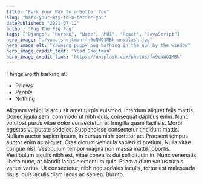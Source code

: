 ```yaml
---
title: "Bark Your Way to a Better You"
slug: "bark-your-way-to-a-better-you"
datePublished: "2021-07-12"
author: "Pug The Pig Pug"
tags: ["Django", "Heroku", "Node", "MUI", "React", "JavaScript"]
hero_image: "./yoad-shejtman-fn9oNWQ1MBk-unsplash.jpg"
hero_image_alt: "Yawning puppy pug bathing in the sun by the window"
hero_image_credit_text: "Yoad Shejtman"
hero_image_credit_link: "https://unsplash.com/photos/fn9oNWQ1MBk"
---
```


Things worth barking at:

- Pillows
- _People_
- Nothing

Aliquam vehicula arcu sit amet turpis euismod, interdum aliquet felis mattis. Donec ligula sem, commodo ut nibh quis, consequat dapibus enim. Nunc volutpat purus vitae dolor consectetur, et fringilla quam facilisis. Morbi egestas vulputate sodales. Suspendisse consectetur tincidunt mattis. Nullam auctor sapien ipsum, in cursus nibh porttitor ac. Praesent tempus auctor enim ac aliquet. Cras dictum vehicula sapien id pretium. Nulla vitae congue nisi. Vestibulum tempor magna non massa mattis lobortis. Vestibulum iaculis nibh est, vitae convallis dui sollicitudin in. Nunc venenatis libero nunc, at blandit lacus elementum quis. Etiam a diam varius turpis varius varius. Ut consectetur, nibh nec sodales iaculis, tortor est malesuada risus, quis iaculis diam lacus ac sapien.
Burrito.
